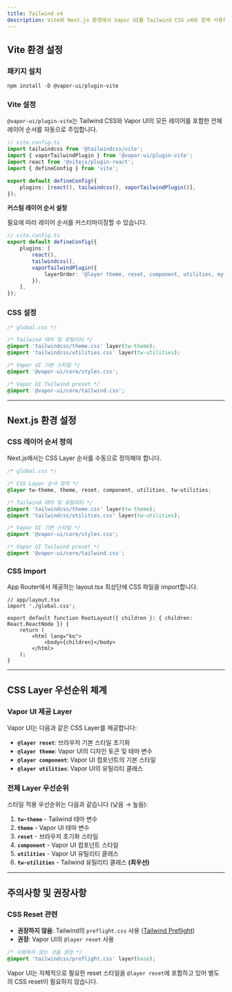 ```yaml
---
title: Tailwind v4
description: Vite와 Next.js 환경에서 Vapor UI를 Tailwind CSS v4와 함께 사용하는 방법을 안내합니다.
---
```


## Vite 환경 설정

### 패키지 설치

```package-install
npm install -D @vapor-ui/plugin-vite
```

### Vite 설정

`@vapor-ui/plugin-vite`는 Tailwind CSS와 Vapor UI의 모든 레이어를 포함한 전체 레이어 순서를 자동으로 주입합니다.

```ts
// vite.config.ts
import tailwindcss from '@tailwindcss/vite';
import { vaporTailwindPlugin } from '@vapor-ui/plugin-vite';
import react from '@vitejs/plugin-react';
import { defineConfig } from 'vite';

export default defineConfig({
    plugins: [react(), tailwindcss(), vaporTailwindPlugin()],
});
```

**커스텀 레이어 순서 설정**

필요에 따라 레이어 순서를 커스터마이징할 수 있습니다.

```ts
// vite.config.ts
export default defineConfig({
    plugins: [
        react(),
        tailwindcss(),
        vaporTailwindPlugin({
            layerOrder: '@layer theme, reset, component, utilities, my-layer;',
        }),
    ],
});
```

### CSS 설정

```css
/* global.css */

/* Tailwind 테마 및 유틸리티 */
@import 'tailwindcss/theme.css' layer(tw-theme);
@import 'tailwindcss/utilities.css' layer(tw-utilities);

/* Vapor UI 기본 스타일 */
@import '@vapor-ui/core/styles.css';

/* Vapor UI Tailwind preset */
@import '@vapor-ui/core/tailwind.css';
```

---

## Next.js 환경 설정

### CSS 레이어 순서 정의

Next.js에서는 CSS Layer 순서를 수동으로 정의해야 합니다.

```css
/* global.css */

/* CSS Layer 순서 정의 */
@layer tw-theme, theme, reset, component, utilities, tw-utilities;

/* Tailwind 테마 및 유틸리티 */
@import 'tailwindcss/theme.css' layer(tw-theme);
@import 'tailwindcss/utilities.css' layer(tw-utilities);

/* Vapor UI 기본 스타일 */
@import '@vapor-ui/core/styles.css';

/* Vapor UI Tailwind preset */
@import '@vapor-ui/core/tailwind.css';
```

### CSS Import

App Router에서 제공하는 layout.tsx 최상단에 CSS 파일을 import합니다.

```tsx
// app/layout.tsx
import './global.css';

export default function RootLayout({ children }: { children: React.ReactNode }) {
    return (
        <html lang="ko">
            <body>{children}</body>
        </html>
    );
}
```

---

## CSS Layer 우선순위 체계

### Vapor UI 제공 Layer

Vapor UI는 다음과 같은 CSS Layer를 제공합니다:

- **`@layer reset`**: 브라우저 기본 스타일 초기화
- **`@layer theme`**: Vapor UI의 디자인 토큰 및 테마 변수
- **`@layer component`**: Vapor UI 컴포넌트의 기본 스타일
- **`@layer utilities`**: Vapor UI의 유틸리티 클래스

### 전체 Layer 우선순위

스타일 적용 우선순위는 다음과 같습니다 (낮음 → 높음):

1. **`tw-theme`** - Tailwind 테마 변수
2. **`theme`** - Vapor UI 테마 변수
3. **`reset`** - 브라우저 초기화 스타일
4. **`component`** - Vapor UI 컴포넌트 스타일
5. **`utilities`** - Vapor UI 유틸리티 클래스
6. **`tw-utilities`** - Tailwind 유틸리티 클래스 **(최우선)**

---

## 주의사항 및 권장사항

### CSS Reset 관련

- **권장하지 않음**: Tailwind의 `preflight.css` 사용 ([Tailwind Preflight](https://tailwindcss.com/docs/preflight))
- **권장**: Vapor UI의 `@layer reset` 사용

```css
/* 사용하지 않는 것을 권장 */
@import 'tailwindcss/preflight.css' layer(base);
```

Vapor UI는 자체적으로 필요한 reset 스타일을 `@layer reset`에 포함하고 있어 별도의 CSS reset이 필요하지 않습니다.

<br />
